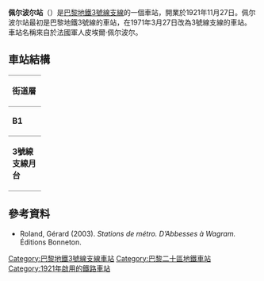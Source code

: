 {{expand|time=2016-02-25T06:08:00+00:00}}
{{no footnotes|time=2016-02-25T06:08:00+00:00}}
{{Infobox station
| name                = 佩尔波尔<br>Pelleport
| symbol_location     = paris
| symbol              = m
| symbol2             = 
| type                = [[巴黎地鐵|巴黎地鐵]]車站
| image               = [[File:Metro_de_Paris_-_Ligne_3bis_-_Pelleport_01.jpg|275px]]
| alt                 = 
| caption             = 
| other_name          = 
| address             = Place Paul Signac<br />[[巴黎20區|巴黎20區]]
| borough             = [[法蘭西島|法蘭西島]]
| country             = 法國
| iso_region          = FR_scale:2000
| coordinates_display = title
| coordinates_format  = dms
| latd  = 48.868671| latm  = | lats  = | latNS  = 
| longd = 2.401752| longm = | longs = | longEW = 
| coordinates         = 
| owned               = [[RATP|RATP]]
| operator            = [[RATP|RATP]]
| line                = 
| disabled            = 
| zone                = 1
| opened              = {{Start-date|1921年11月27日}}
| closed              = <!-- {{End date|YYYY|MM|DD|df=y}} -->
| services            = 
| map_type            = France Paris
}}
'''佩尔波尔站'''（{{lang-fr|Pelleport}}）是[[巴黎地鐵3號線支線|巴黎地鐵3號線支線]]的一個車站，開業於1921年11月27日。佩尔波尔站最初是巴黎地鐵3號線的車站，在1971年3月27日改為3號線支線的車站。車站名稱來自於法國軍人皮埃爾·佩尔波尔。
==車站結構==
{| border=0 cellspacing=0 cellpadding=3
|style="border-bottom:solid 1px gray;border-top:solid 1px gray;" width=50 valign=top|'''街道層'''
|-
|style="border-bottom:solid 1px gray;border-top:solid 1px gray;" width=50 valign=top|'''B1'''
|style="border-top:solid 1px gray;border-bottom:solid 1px gray;" width=100 valign=top|夾層
|-
|style="border-bottom:solid 1px gray;" width=50 rowspan=10 valign=top|'''3號線支線月台'''
|style="border-top:solid 1px gray;border-right:solid 2px black;border-left:solid 2px black;border-bottom:solid 2px black;" colspan=2|<center><small>[[側式月台|側式月台]]，右側開門</small></center>
|-
|style="border-bottom:solid 1px gray;" width=100|南行
|style="border-bottom:solid 1px gray;" width=390|{{arrow|L}} [[File:Metro-M.svg|16x16px]][[File:Paris_Metro_3_bis.svg|16x16px]]往[[甘必大站|甘必大]]<small>（總站）</small> 
|-
|北行
|{{arrow|R}} [[File:Metro-M.svg|16x16px]][[File:Paris_Metro_3_bis.svg|16x16px]]往[[丁香門站|丁香門]]<small>（[[圣法尔若站|圣法尔若]]）</small>
|-
|style="border-top:solid 2px black;border-right:solid 2px black;border-left:solid 2px black;border-bottom:solid 1px gray;" colspan=2|<center><small>[[側式月台|側式月台]]，右側開門</small></center>
|}
{{commons category|Pelleport (Paris Metro)}}

==參考資料==
*Roland, Gérard (2003). ''Stations de métro. D’Abbesses à Wagram.'' Éditions Bonneton.
{{巴黎地鐵3號線支線}}
{{DEFAULTSORT:Pelleport}}
[[Category:巴黎地鐵3號線支線車站|Category:巴黎地鐵3號線支線車站]]
[[Category:巴黎二十區地鐵車站|Category:巴黎二十區地鐵車站]]
[[Category:1921年啟用的鐵路車站|Category:1921年啟用的鐵路車站]]